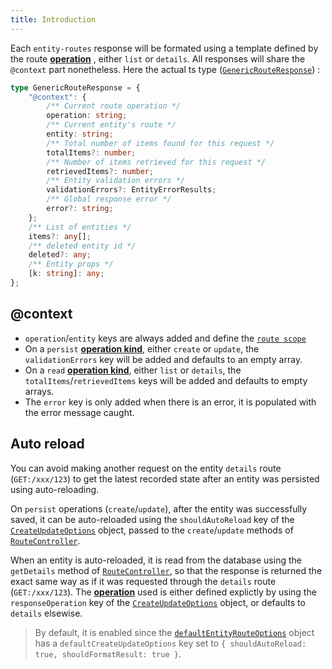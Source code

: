 ```yaml
---
title: Introduction
---
```


Each `entity-routes` response will be formated using a template defined by the route
[**operation**](/entity-routes/operations/) , either `list` or `details`. All responses will share the `@context` part
nonetheless. Here the actual ts type ([`GenericRouteResponse`](/definitions#genericrouteresponse)) :

```ts
type GenericRouteResponse = {
    "@context": {
        /** Current route operation */
        operation: string;
        /** Current entity's route */
        entity: string;
        /** Total number of items found for this request */
        totalItems?: number;
        /** Number of items retrieved for this request */
        retrievedItems?: number;
        /** Entity validation errors */
        validationErrors?: EntityErrorResults;
        /** Global response error */
        error?: string;
    };
    /** List of entities */
    items?: any[];
    /** deleted entity id */
    deleted?: any;
    /** Entity props */
    [k: string]: any;
};
```

## @context

-   `operation`/`entity` keys are always added and define the [`route scope`](/entity-routes/route-scope/)
-   On a `persist` [**operation kind**](/groups/introduction#operation-kind), either `create` or `update`, the
    `validationErrors` key will be added and defaults to an empty array.
-   On a `read` [**operation kind**](/groups/introduction#operation-kind), either `list` or `details`, the
    `totalItems`/`retrievedItems` keys will be added and defaults to empty arrays.
-   The `error` key is only added when there is an error, it is populated with the error message caught.

## Auto reload

You can avoid making another request on the entity `details` route (`GET:/xxx/123`) to get the latest recorded state
after an entity was persisted using auto-reloading.

On `persist` operations (`create`/`update`), after the entity was successfully saved, it can be auto-reloaded using the
`shouldAutoReload` key of the [`CreateUpdateOptions`](/definitions#createupdateoptions) object, passed to the
`create`/`update` methods of [`RouteController`](/definitions/classes/routecontroller).

When an entity is auto-reloaded, it is read from the database using the `getDetails` method of
[`RouteController`](/definitions/classes/routecontroller), so that the response is returned the exact same way as if it
was requested through the `details` route (`GET:/xxx/123`). The [**operation**](/entity-routes/operations/) used is
either defined explictly by using the `responseOperation` key of the
[`CreateUpdateOptions`](/definitions#createupdateoptions) object, or defaults to `details` elsewise.

> By default, it is enabled since the [`defaultEntityRouteOptions`](/definitions#const-defaultentityrouteoptions) object
> has a `defaultCreateUpdateOptions` key set to `{ shouldAutoReload: true, shouldFormatResult: true }`.
